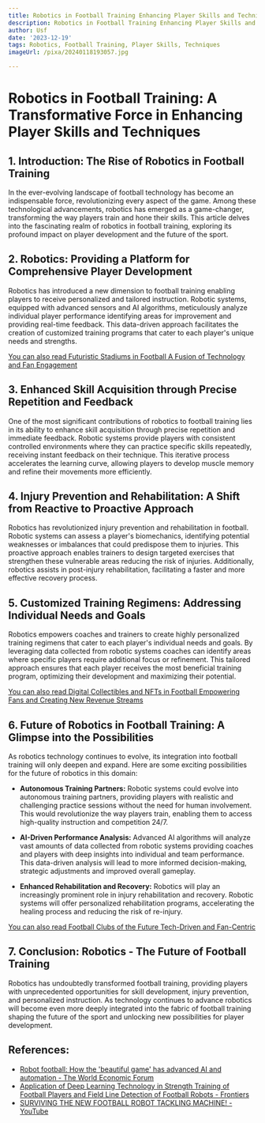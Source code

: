 ```yaml
---
title: Robotics in Football Training Enhancing Player Skills and Techniques
description: Robotics in Football Training Enhancing Player Skills and Techniques
author: Usf
date: '2023-12-19'
tags: Robotics, Football Training, Player Skills, Techniques
imageUrl: /pixa/20240118193057.jpg

---
```

# Robotics in Football Training: A Transformative Force in Enhancing  Player Skills and Techniques

##  1. Introduction: The Rise of Robotics in Football Training

In the ever-evolving landscape of football technology has become  an indispensable force, revolutionizing every aspect of the game. Among these technological  advancements, robotics has emerged as a  game-changer, transforming the way players train and hone their skills.  This article delves into the fascinating realm of  robotics in football training, exploring its profound impact on player development and the future of  the sport.

## 2. Robotics: Providing a Platform for Comprehensive Player Development

Robotics has introduced a new dimension to  football  training enabling players to receive personalized and tailored instruction.  Robotic  systems, equipped  with advanced sensors and AI  algorithms, meticulously analyze individual player performance identifying areas for improvement  and providing real-time feedback.  This data-driven  approach facilitates the creation of customized training programs that cater to each  player's unique  needs and strengths.

[You can also read Futuristic Stadiums in Football A Fusion of Technology and Fan Engagement](Futuristic%20Stadiums%20in%20Football%20A%20Fusion%20of%20Technology%20and%20Fan%20Engagement)


## 3. Enhanced Skill Acquisition through Precise Repetition and Feedback

One of the most significant contributions of robotics to football training lies in its ability to enhance skill acquisition through precise repetition and immediate feedback.  Robotic systems provide players with consistent controlled environments where they can practice specific skills repeatedly, receiving instant feedback on their technique.  This iterative process accelerates the learning curve, allowing players to  develop muscle memory and refine their movements more efficiently.

## 4. Injury Prevention and Rehabilitation: A Shift  from Reactive to Proactive Approach

Robotics has revolutionized injury prevention and rehabilitation in football. Robotic systems can assess a player's biomechanics, identifying potential weaknesses or imbalances that  could predispose them to  injuries. This proactive approach enables trainers to  design targeted exercises that strengthen these vulnerable  areas reducing  the risk of injuries. Additionally,  robotics assists  in post-injury rehabilitation, facilitating  a faster and  more effective recovery process.

## 5. Customized Training  Regimens: Addressing Individual Needs and Goals

Robotics empowers coaches and trainers to  create highly personalized training regimens that cater  to each player's individual needs and goals. By leveraging data collected  from robotic systems coaches can identify areas where specific players require additional focus or refinement. This tailored approach ensures that each player receives the most beneficial training program, optimizing their development and maximizing their potential.

[You can also read  Digital Collectibles  and NFTs in Football Empowering Fans and Creating New Revenue Streams](Digital%20Collectibles%20and%20NFTs%20in%20Football%20Empowering%20Fans%20and%20Creating%20New%20Revenue%20Streams)


## 6. Future of Robotics in Football  Training: A Glimpse  into the Possibilities

As  robotics technology  continues to evolve, its integration into football training will only deepen and expand. Here are some exciting possibilities  for the future of robotics in this  domain:

- **Autonomous Training Partners:** Robotic systems could evolve into autonomous training partners, providing players with  realistic and challenging practice sessions without the need for human involvement. This would revolutionize the way players train, enabling them to access high-quality instruction and competition 24/7.

- **AI-Driven Performance Analysis:** Advanced AI algorithms will analyze vast amounts of data collected from robotic systems providing coaches and players with deep insights into individual and team performance. This data-driven  analysis will lead to  more informed decision-making, strategic adjustments and improved overall gameplay.

-  **Enhanced Rehabilitation and Recovery:** Robotics will play an increasingly prominent role in injury rehabilitation and recovery. Robotic  systems will offer personalized rehabilitation programs, accelerating the  healing  process and reducing the  risk  of re-injury.

[You can also read Football  Clubs of the Future Tech-Driven and Fan-Centric](Football%20Clubs%20of%20the%20Future%20Tech-Driven%20and%20Fan-Centric)


## 7. Conclusion:  Robotics -  The Future of Football Training

Robotics has undoubtedly transformed football training, providing players with unprecedented opportunities for skill  development, injury prevention, and personalized instruction. As technology  continues  to advance robotics will become even more deeply integrated into the fabric of football training shaping the  future of the sport and unlocking new possibilities  for player development.

## References:
- [Robot football: How the 'beautiful game' has advanced AI and automation - The World Economic Forum](https://www.weforum.org/agenda/2022/09/robot-football-advance-artificial-intelligence-and-automation/)
- [Application of Deep Learning Technology in Strength Training of Football Players and Field Line Detection of Football Robots - Frontiers](https://www.frontiersin.org/articles/10.3389/fnbot.2022.867028)
- [SURVIVING THE NEW FOOTBALL ROBOT TACKLING MACHINE! - YouTube](https://youtube.com/watch?v=d57JIpRVPuo)
